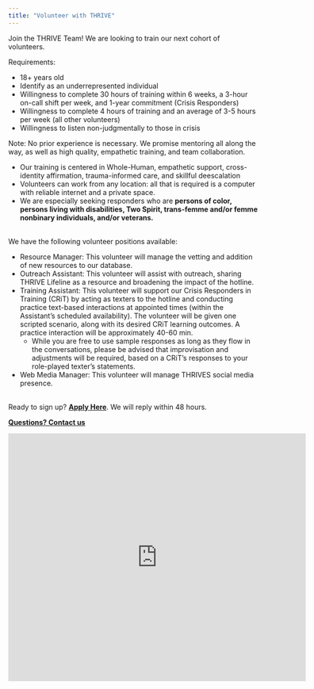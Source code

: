 ```yaml
---
title: "Volunteer with THRIVE"
---
```


Join the THRIVE Team! We are looking to train our next cohort of volunteers.

Requirements:

* 18+ years old
* Identify as an underrepresented individual
* Willingness to complete 30 hours of training within 6 weeks, a 3-hour
on-call shift per week, and 1-year commitment (Crisis Responders)
* Willingness to complete 4 hours of training and an average of 3-5 hours per
week (all other volunteers)
* Willingness to listen non-judgmentally to those in crisis

Note: No prior experience is necessary. We promise mentoring all along the way,
as well as high quality, empathetic training, and team collaboration.

* Our training is centered in Whole-Human, empathetic support, cross-identity
affirmation, trauma-informed care, and skillful deescalation
* Volunteers can work from any location: all that is required is a computer
with reliable internet and a private space.
* We are especially seeking responders who are **persons of color, persons
living with disabilities, Two Spirit, trans-femme and/or femme nonbinary
individuals, and/or veterans.**

<br/>
We have the following volunteer positions available:

   * Resource Manager: This volunteer will manage the vetting and addition of
   new resources to our database.
   * Outreach Assistant: This volunteer will assist with outreach, sharing
   THRIVE Lifeline as a resource and broadening the impact of the hotline.
   * Training Assistant: This volunteer will support our Crisis Responders in
   Training (CRiT) by acting as texters to the hotline and conducting practice
   text-based interactions at appointed times (within the Assistant's scheduled
   availability). The volunteer will be given one scripted scenario, along with
   its desired CRiT learning outcomes. A practice interaction will be
   approximately 40-60 min.
      + While you are free to use sample responses as long as they flow in the 
      conversations, please be advised that improvisation and adjustments will 
      be required, based on a CRiT's responses to your role-played texter's statements.
   * Web Media Manager: This volunteer will manage THRIVES social media presence.

<br/>
Ready to sign up? [**Apply Here**](https://form.jotform.com/201655418668059).
We will reply within 48 hours.


[**Questions? Contact us**](mailto:info@thrivelifeline.org)

<center>
<iframe src="https://docs.google.com/viewer?url=https://thrivelifeline.org/images/Volunteer_Thrive.pdf&embedded=true" style="width:600px; height:500px;" frameborder="0"></iframe>
</center>
